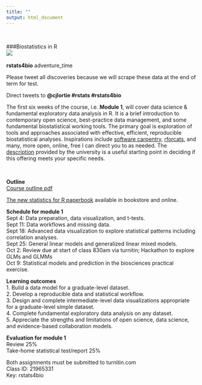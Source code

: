 ```yaml
---
title: ""
output: html_document
---
```

<br>

###Biostatistics in R  
![](./stats.JPG)  
<br>
**rstats4bio**
adventure_time  

Please tweet all discoveries because we will scrape these data at the end of term for test.

Direct tweets to **@cjlortie #rstats #rstats4bio**

The first six weeks of the course, i.e. **Module 1**, will cover data science & fundamental exploratory data analysis in R.  It is a brief introduction to contemporary open science, best-practice data management, and some fundamental biostatistical working tools. The primary goal is exploration of tools and approaches associated with effective, efficient, reproducible biostatistical analyses. Inspirations include [software carpentry](http://software-carpentry.org), [rforcats](http://rforcats.net), and many, more open, online, free I can direct you to as needed. The [description](http://biology.gradstudies.yorku.ca/courses/biol-5081/) provided by the university is a useful starting point in deciding if this offering meets your specific needs.

<br>  

**Outline**    
[Course outline pdf](https://github.com/cjlortie/rstats4bio/blob/master/BIOL5081-2019.pdf)  

[The new statistics for R paperbook](https://global.oup.com/academic/product/the-new-statistics-with-r-9780198729068?cc=us&lang=en&) available in bookstore and online.  


**Schedule for module 1**  
Sept 4:   Data preparation, data visualization, and t-tests.  
Sept 11: Data workflows and missing data.  
Sept 18: Advanced data visualization to explore statistical patterns including correlation analyses.  
Sept 25: General linear models and generalized linear mixed models.  
Oct 2:     Review due at start of class 830am via turnitin; Hackathon to explore GLMs and GLMMs  
Oct 9:     Statistical models and prediction in the biosciences practical exercise.  


**Learning outcomes**  
1.	Build a data model for a graduate-level dataset.  
2.	Develop a reproducible data and statistical workflow.  
3.	Design and complete intermediate-level data visualizations appropriate for a graduate-level simple dataset.  
4.	Complete fundamental exploratory data analysis on any dataset.  
5.	Appreciate the strengths and limitations of open science, data science, and evidence-based collaboration models.  

**Evaluation for module 1**  
Review 25%   
Take-home statistical test/report 25%  

Both assignments must be submitted to turnitin.com  
Class ID: 21965331    
Key: rstats4bio  







